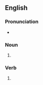==English==

===Pronunciation===
* {{rhymes|en|ʌlkts}}

===Noun===
{{head|en|noun form}}

# {{plural of|en|mulct}}

===Verb===
{{head|en|verb form}}

# {{en-third-person singular of|mulct}}